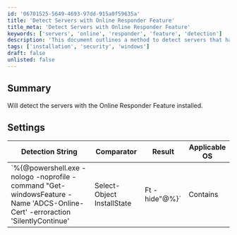 ```yaml
---
id: '06701525-5649-4693-97dd-915a0f59635a'
title: 'Detect Servers with Online Responder Feature'
title_meta: 'Detect Servers with Online Responder Feature'
keywords: ['servers', 'online', 'responder', 'feature', 'detection']
description: 'This document outlines a method to detect servers that have the Online Responder Feature installed using a PowerShell command. It provides a summary of the detection process and the applicable operating systems.'
tags: ['installation', 'security', 'windows']
draft: false
unlisted: false
---
```

## Summary

Will detect the servers with the Online Responder Feature installed.

## Settings

| Detection String                                                                                                                                             | Comparator | Result   | Applicable OS |
|-------------------------------------------------------------------------------------------------------------------------------------------------------------|------------|----------|----------------|
| `%\{@powershell.exe -nologo -noprofile -command "Get-windowsFeature -Name 'ADCS-Online-Cert' -erroraction 'SilentlyContinue' | Select-Object InstallState | Ft -hide"@%}` | Contains   | Installed | Windows        |













